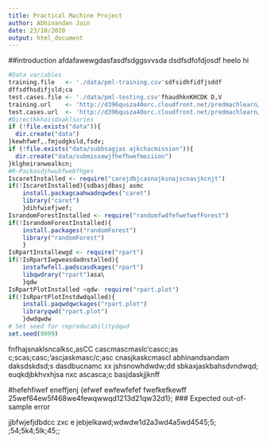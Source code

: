 ---
title: Practical Machine Project
author: Abhinandan Jain
date: 23/10/2020
output: html_document
---


##introduction
afdafawewgdasfasdfsdggsvvsda
dsdfsdfofdjosdf
heelo
hi

```{r configuration, echo=TRUE, results='hide'}
#Data variables
training.file   <- './data/pml-training.csv'sdfsidhfidfjsddf
dffsdfhsdifjsld;ca
test.cases.file <- './data/pml-testing.csv'fhaudhknKHCDK D,V
training.url    <- 'http://d396qusza40orc.cloudfront.net/predmachlearn/pml-training.csv'JEEIFHWEIJLnrnfklwenf
test.cases.url  <- 'http://d396qusza40orc.cloudfront.net/predmachlearn/pml-testing.csv'3135r4t86er1t8er4gerg1e34
#Directkkhaisdnaklsories
if (!file.exists("data")){
  dir.create("data")
}kewhfwef,.fmjudgksld,fsdv;
if (!file.exists("data/subbsagjas ajkchacmission")){
  dir.create("data/submissewjfhefhwefmoiiion")
}klgheiranwealkcn;
#R-Packasdjhwuhfwe8fhges
IscaretInstalled <- require("carejdbjcasnajksnajscnasjkcnjt")
if(!IscaretInstalled){sdbasjdbasj asmc
    install.packagcaahwadnqwdes("caret")
    library("caret")
    }dihfwiefjwef;
IsrandomForestInstalled <- require("randomfwdfefwefwefForest")
if(!IsrandomForestInstalled){
    install.packages("randomForest")
    library("randomForest")
    }
IsRpartInstallewgd <- require("rpart")
if(!IsRpartIwgweasdadnstalled){
    instafwfell.padscasdkages("rpart")
    libqwdrary("rpart")asa\
    }qdw
IsRpartPlotInstalled <qdw- require("rpart.plot")
if(!IsRpartPlotInstdwdqalled){
    install.paqwdqwckages("rpart.plot")
    libraryqwd("rpart.plot")
    }dwdqwdw
# Set seed for reproducabilitydqwd
set.seed(9999)
```

fnfhajsnaklsncalksc,asCC
cascmascmaslc'cascc;as
c;scas;casc;'ascjaskmasc/c;asc
cnasjkaskcmascl
abhinandsandam daksdskdsd;s
dasdbucnamc xx  jshsnowhdwdw;dd
sbkaxjaskbahsdvndwqd;
euqkdjbkhvxhjsa nxc ascasca;c
basjdaskjjknff

#hefehfiwef
eneffjenj
{efwef
ewfewfefef
fwefkefkewff 25wef64ew5f468we4fewqwwqd1213d21qw32d1};
### Expected out-of-sample error

jjbfwjefjdbdcc zxc e jebjelkawd;wdwdw1d2a3wd4a5wd4545;5;
;54;5k4;5lk;45;;

